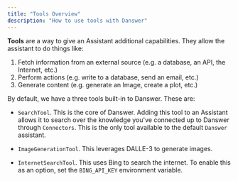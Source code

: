```yaml
---
title: "Tools Overview"
description: "How to use tools with Danswer"
---
```


**Tools** are a way to give an Assistant additional capabilities. They allow the assistant to do things like:

1. Fetch information from an external source (e.g. a database, an API, the Internet, etc.)
2. Perform actions (e.g. write to a database, send an email, etc.)
3. Generate content (e.g. generate an Image, create a plot, etc.)

By default, we have a three tools built-in to Danswer. These are:

- `SearchTool`. This is the core of Danswer. Adding this tool to an Assistant allows 
it to search over the knowledge you've connected up to Danswer through `Connectors`. 
This is the only tool available to the default `Danswer` assistant.

- `ImageGenerationTool`. This leverages DALLE-3 to generate images.

- `InternetSearchTool`. This uses Bing to search the internet. To enable this as an option, set the `BING_API_KEY` environment variable.